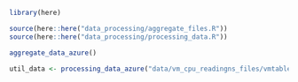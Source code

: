 ```r
library(here)
```

```r
source(here::here("data_processing/aggregate_files.R"))
source(here::here("data_processing/processing_data.R"))
```


```r
aggregate_data_azure()
```

```r
util_data <- processing_data_azure("data/vm_cpu_readingns_files/vmtable.csv", "data/aggregate.csv")
```
